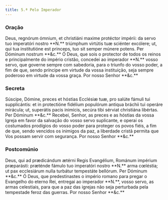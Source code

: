 ```yaml
---
title: 5.ª Pelo Imperador
---
```


### Oração

<div class="side-by-side not-content">
  <span>
    Deus, regnórum ómnium, et christiáni maxime protéctor impérii: da servo tuo
    imperatóri nostro **N.** triúmphum virtútis tuæ sciénter excólere; ut, qui
    tua institutióne est princeps, tuo sit semper múnere potens. Per Dóminum
    nostrum **&c.**
  </span>
  <span>
    Ó Deus, que sois o protector de todos os reinos e principalmente do império
    cristão, concedei ao imperador **N.** vosso servo, que governe sempre com
    sabedoria, para o triunfo do vosso poder, a fim de que, sendo príncipe em
    virtude da vossa instituição, seja sempre poderoso em virtude da vossa
    graça. Por nosso Senhor **&c.**
  </span>
</div>

### Secreta

<div class="side-by-side not-content">
  <span>
    Súscipe, Dómine, preces et hóstias Ecclésiæ tuæ, pro salúte fámuli tui
    supplicántis: et in protectióne fidélium populórum antiqua bráchii tui
    operáre mirácula; ut, superátis pacis inimícis, secúra tibi sérviat
    christiána libértas. Per Dóminum **&c.**
  </span>
  <span>
    Recebei, Senhor, as preces e as hóstias da vossa Igreja em favor da salvação
    do vosso servo suplicante, e operai os costumados prodígios do vosso poder
    para proteger os povos fiéis, a fim de que, sendo vencidos os inimigos da
    paz, a liberdade cristã permita que Vos possam servir com segurança. Por
    nosso Senhor **&c.**
  </span>
</div>

### Postcomúnio

<div class="side-by-side not-content">
  <span>
    Deus, qui ad prædicándum ætérni Regis Evangélium, Románum impérium
    præparásti: præténde fámulo tuo imperatóri nostro **N.** arma cœléstia; ut
    pax ecclesiárum nulla turbátur tempestáte bellórum. Per Dóminum **&c.**
  </span>
  <span>
    Ó Deus, que predestinastes o império romano para pregar o Evangelho do
    eterno Rei, entregai ao imperador **N.**, vosso servo, as armas celestiais,
    para que a paz das igrejas não seja perturbada pela tempestade feroz das
    guerras. Por nosso Senhor **&c.**
  </span>
</div>
